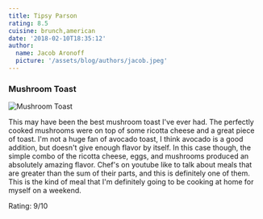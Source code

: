 ```yaml
---
title: Tipsy Parson
rating: 8.5
cuisine: brunch,american
date: '2018-02-10T18:35:12'
author:
  name: Jacob Aronoff
  picture: '/assets/blog/authors/jacob.jpeg'
---
```



### Mushroom Toast
![Mushroom Toast](/blog/tipsy-parson.jpg)

This may have been the best mushroom toast I've ever had. The perfectly cooked mushrooms were on top of some ricotta cheese and a great piece of toast. I'm not a huge fan of avocado toast, I think avocado is a good addition, but doesn't give enough flavor by itself. In this case though, the simple combo of the ricotta cheese, eggs, and mushrooms produced an absolutely amazing flavor. Chef's on youtube like to talk about meals that are greater than the sum of their parts, and this is definitely one of them. This is the kind of meal that I'm definitely going to be cooking at home for myself on a weekend.

Rating: 9/10
